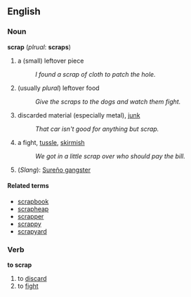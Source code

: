 ==English==
===Noun===
'''scrap''' (''plrual'': '''scraps''')
#a (small) leftover piece
#: ''I found a scrap of cloth to patch the hole.''
#(usually ''plural'') leftover food
#: ''Give the scraps to the dogs and watch them fight.''
#discarded material (especially metal), [[junk]]
#: ''That car isn't good for anything but scrap.''
#a fight, [[tussle]], [[skirmish]]
#: ''We got in a little scrap over who should pay the bill.''
#(''Slang''): [http://en.wikipedia.org/wiki/Sureno Sureño gangster]

====Related terms====
*[[scrapbook]]
*[[scrapheap]]
*[[scrapper]]
*[[scrappy]]
*[[scrapyard]]

===Verb===
'''to scrap'''

#to [[discard]]
#to [[fight]]